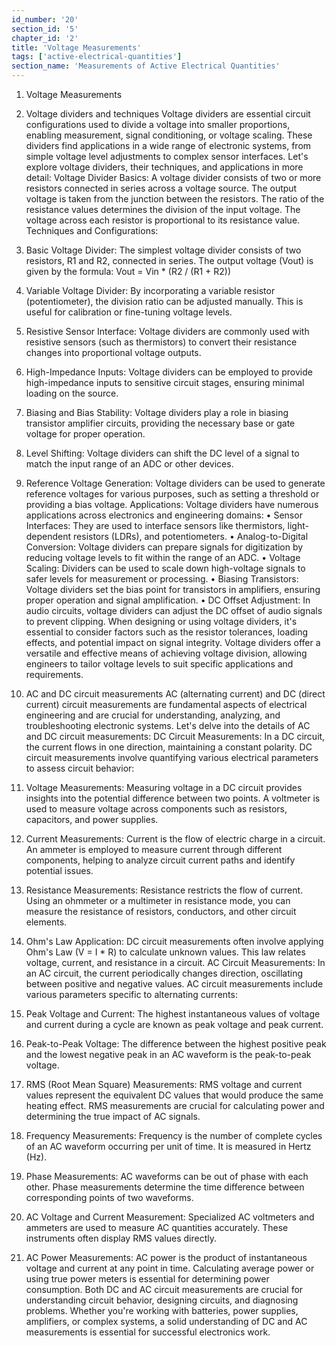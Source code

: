 ```yaml
---
id_number: '20'
section_id: '5'
chapter_id: '2'
title: 'Voltage Measurements'
tags: ['active-electrical-quantities']
section_name: 'Measurements of Active Electrical Quantities'
---
```


1.	Voltage Measurements
1. Voltage dividers and techniques
Voltage dividers are essential circuit configurations used to divide a voltage into smaller proportions, enabling measurement, signal conditioning, or voltage scaling. These dividers find applications in a wide range of electronic systems, from simple voltage level adjustments to complex sensor interfaces. Let's explore voltage dividers, their techniques, and applications in more detail:
Voltage Divider Basics: A voltage divider consists of two or more resistors connected in series across a voltage source. The output voltage is taken from the junction between the resistors. The ratio of the resistance values determines the division of the input voltage. The voltage across each resistor is proportional to its resistance value.
Techniques and Configurations:
1.	Basic Voltage Divider: The simplest voltage divider consists of two resistors, R1 and R2, connected in series. The output voltage (Vout) is given by the formula:
Vout = Vin * (R2 / (R1 + R2))
2.	Variable Voltage Divider: By incorporating a variable resistor (potentiometer), the division ratio can be adjusted manually. This is useful for calibration or fine-tuning voltage levels.
3.	Resistive Sensor Interface: Voltage dividers are commonly used with resistive sensors (such as thermistors) to convert their resistance changes into proportional voltage outputs.
4.	High-Impedance Inputs: Voltage dividers can be employed to provide high-impedance inputs to sensitive circuit stages, ensuring minimal loading on the source.
5.	Biasing and Bias Stability: Voltage dividers play a role in biasing transistor amplifier circuits, providing the necessary base or gate voltage for proper operation.
6.	Level Shifting: Voltage dividers can shift the DC level of a signal to match the input range of an ADC or other devices.
7.	Reference Voltage Generation: Voltage dividers can be used to generate reference voltages for various purposes, such as setting a threshold or providing a bias voltage.
Applications: Voltage dividers have numerous applications across electronics and engineering domains:
•	Sensor Interfaces: They are used to interface sensors like thermistors, light-dependent resistors (LDRs), and potentiometers.
•	Analog-to-Digital Conversion: Voltage dividers can prepare signals for digitization by reducing voltage levels to fit within the range of an ADC.
•	Voltage Scaling: Dividers can be used to scale down high-voltage signals to safer levels for measurement or processing.
•	Biasing Transistors: Voltage dividers set the bias point for transistors in amplifiers, ensuring proper operation and signal amplification.
•	DC Offset Adjustment: In audio circuits, voltage dividers can adjust the DC offset of audio signals to prevent clipping.
When designing or using voltage dividers, it's essential to consider factors such as the resistor tolerances, loading effects, and potential impact on signal integrity. Voltage dividers offer a versatile and effective means of achieving voltage division, allowing engineers to tailor voltage levels to suit specific applications and requirements.

2. AC and DC circuit measurements
AC (alternating current) and DC (direct current) circuit measurements are fundamental aspects of electrical engineering and are crucial for understanding, analyzing, and troubleshooting electronic systems. Let's delve into the details of AC and DC circuit measurements:
DC Circuit Measurements: In a DC circuit, the current flows in one direction, maintaining a constant polarity. DC circuit measurements involve quantifying various electrical parameters to assess circuit behavior:
1.	Voltage Measurements: Measuring voltage in a DC circuit provides insights into the potential difference between two points. A voltmeter is used to measure voltage across components such as resistors, capacitors, and power supplies.
2.	Current Measurements: Current is the flow of electric charge in a circuit. An ammeter is employed to measure current through different components, helping to analyze circuit current paths and identify potential issues.
3.	Resistance Measurements: Resistance restricts the flow of current. Using an ohmmeter or a multimeter in resistance mode, you can measure the resistance of resistors, conductors, and other circuit elements.
4.	Ohm's Law Application: DC circuit measurements often involve applying Ohm's Law (V = I * R) to calculate unknown values. This law relates voltage, current, and resistance in a circuit.
AC Circuit Measurements: In an AC circuit, the current periodically changes direction, oscillating between positive and negative values. AC circuit measurements include various parameters specific to alternating currents:
1.	Peak Voltage and Current: The highest instantaneous values of voltage and current during a cycle are known as peak voltage and peak current.
2.	Peak-to-Peak Voltage: The difference between the highest positive peak and the lowest negative peak in an AC waveform is the peak-to-peak voltage.
3.	RMS (Root Mean Square) Measurements: RMS voltage and current values represent the equivalent DC values that would produce the same heating effect. RMS measurements are crucial for calculating power and determining the true impact of AC signals.
4.	Frequency Measurements: Frequency is the number of complete cycles of an AC waveform occurring per unit of time. It is measured in Hertz (Hz).
5.	Phase Measurements: AC waveforms can be out of phase with each other. Phase measurements determine the time difference between corresponding points of two waveforms.
6.	AC Voltage and Current Measurement: Specialized AC voltmeters and ammeters are used to measure AC quantities accurately. These instruments often display RMS values directly.
7.	AC Power Measurements: AC power is the product of instantaneous voltage and current at any point in time. Calculating average power or using true power meters is essential for determining power consumption.
Both DC and AC circuit measurements are crucial for understanding circuit behavior, designing circuits, and diagnosing problems. Whether you're working with batteries, power supplies, amplifiers, or complex systems, a solid understanding of DC and AC measurements is essential for successful electronics work.


